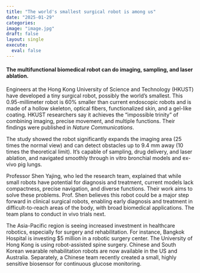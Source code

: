 ```yaml
---
title: "The world's smallest surgical robot is among us"
date: "2025-01-29"
categories:
image: "image.jpg"
draft: false
layout: single
execute: 
  eval: false
---
```


####  The multifunctional biomedical robot can do imaging, sampling, and laser ablation. 

Engineers at the Hong Kong University of Science and Technology (HKUST) have developed a tiny surgical robot, possibly the world's smallest.  This 0.95-millimeter robot is 60% smaller than current endoscopic robots and is made of a hollow skeleton, optical fibers, functionalized skin, and a gel-like coating.  HKUST researchers say it achieves the "impossible trinity" of combining imaging, precise movement, and multiple functions.  Their findings were published in *Nature Communications*.

The study showed the robot significantly expands the imaging area (25 times the normal view) and can detect obstacles up to 9.4 mm away (10 times the theoretical limit).  It's capable of sampling, drug delivery, and laser ablation, and navigated smoothly through in vitro bronchial models and ex-vivo pig lungs.

Professor Shen Yajing, who led the research team, explained that while small robots have potential for diagnosis and treatment, current models lack compactness, precise navigation, and diverse functions.  Their work aims to solve these problems.  Prof. Shen believes this robot could be a major step forward in clinical surgical robots, enabling early diagnosis and treatment in difficult-to-reach areas of the body, with broad biomedical applications.  The team plans to conduct in vivo trials next.

The Asia-Pacific region is seeing increased investment in healthcare robotics, especially for surgery and rehabilitation.  For instance, Bangkok Hospital is investing $5 million in a robotic surgery center.  The University of Hong Kong is using robot-assisted spine surgery.  Chinese and South Korean wearable rehabilitation robots are now available in the US and Australia.  Separately, a Chinese team recently created a small, highly sensitive biosensor for continuous glucose monitoring.
